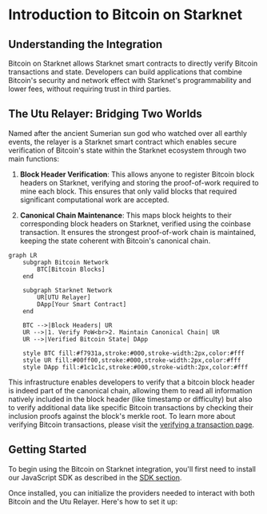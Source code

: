 # Introduction to Bitcoin on Starknet

## Understanding the Integration

Bitcoin on Starknet allows Starknet smart contracts to directly verify Bitcoin transactions and state. Developers can build applications that combine Bitcoin's security and network effect with Starknet's programmability and lower fees, without requiring trust in third parties.

## The Utu Relayer: Bridging Two Worlds

Named after the ancient Sumerian sun god who watched over all earthly events, the relayer is a Starknet smart contract which enables secure verification of Bitcoin's state within the Starknet ecosystem through two main functions:

1. **Block Header Verification**: This allows anyone to register Bitcoin block headers on Starknet, verifying and storing the proof-of-work required to mine each block. This ensures that only valid blocks that required significant computational work are accepted.

2. **Canonical Chain Maintenance**: This maps block heights to their corresponding block headers on Starknet, verified using the coinbase transaction. It ensures the strongest proof-of-work chain is maintained, keeping the state coherent with Bitcoin's canonical chain.

```mermaid
graph LR
    subgraph Bitcoin Network
        BTC[Bitcoin Blocks]
    end
    
    subgraph Starknet Network
        UR[UTU Relayer]
        DApp[Your Smart Contract]
    end
    
    BTC -->|Block Headers| UR
    UR -->|1. Verify PoW<br>2. Maintain Canonical Chain| UR
    UR -->|Verified Bitcoin State| DApp
    
    style BTC fill:#f7931a,stroke:#000,stroke-width:2px,color:#fff
    style UR fill:#00ff00,stroke:#000,stroke-width:2px,color:#fff
    style DApp fill:#1c1c1c,stroke:#000,stroke-width:2px,color:#fff
```


This infrastructure enables developers to verify that a bitcoin block header is indeed part of the canonical chain, allowing them to read all information natively included in the block header (like timestamp or difficulty) but also to verify additional data like specific Bitcoin transactions by checking their inclusion proofs against the block's merkle root. To learn more about verifying Bitcoin transactions, please visit the [verifying a transaction page](./verifying_tx).

## Getting Started

To begin using the Bitcoin on Starknet integration, you'll first need to install our JavaScript SDK as described in the [SDK section](../sdk).

Once installed, you can initialize the providers needed to interact with both Bitcoin and the Utu Relayer. Here's how to set it up:
